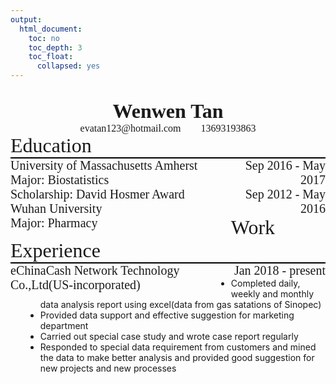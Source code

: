 ```yaml
---
output:
  html_document:
    toc: no
    toc_depth: 3
    toc_float:
      collapsed: yes
---
```

<style>
.head-1 {
    font-family: Times New Roman;
    font-size: 32px;
    font-weight: bold;
    text-align: center;
  }
  .head-2 {
    font-family: Times New Roman;
    font-size: 16px;
    font-weight: normal;
    text-align: center;
  }
  
  .content {
    font-family: Times New Roman;
    font-size: 32px;
    font-weight: normal;
    margin-left: 0;
    width: 100%;
  }
  
  .content-2 {
    font-family: Times New Roman;
    font-size: 20px;
    font-weight: normal;
    margin-left: 0;
    float: left;
    width: 70%;
  }
  
   .content-3 {
    font-family: Times New Roman;
    font-size: 20px;
    font-weight: normal;
    text-align: right;
    margin-right: 0;
    float: right;
    width: 30%;
  }
  
  
  li{
  margin-top: -10px;
  margin-bottom: 10px;
  margin-left: 5%;
}

h1{
  font-family: Times New Roman;
}


hr{
  border: 0px;
  height: 2px;
  margin-top: 0px;
  margin-bottom: 0px;
  background: black;
  background-image: ;
  width: 100%
}
 
</style>

<body>

</br>
<div class="head-1">Wenwen Tan</div>
<div class="head-2">evatan123@hotmail.com&nbsp;&nbsp;&nbsp;&nbsp;&nbsp;&nbsp;&nbsp;&nbsp;13693193863</div>

<div class="content">Education</div>


<hr/>

<div class="content-3">Sep 2016 - May 2017</div>
<div class="content-2">University of Massachusetts Amherst</div>
<div class="content-2">Major: Biostatistics</div>
<div class="content-3">Sep 2012 - May 2016</div>
<div class="content-2">Scholarship: David Hosmer Award</div>
<div class="content-2">Wuhan University</div>
<div class="content-2">Major: Pharmacy</div>

<div class="content">Work Experience</div>
<hr/>

<div class="content-3">Jan 2018 - present</div>
<div class="content-2">eChinaCash Network Technology Co.,Ltd(US-incorporated)</div>


- Completed daily, weekly and monthly data analysis report using excel(data from gas satations of Sinopec)
- Provided data support and effective suggestion for marketing department
- Carried out special case study and wrote case report regularly
- Responded to  special data requirement from customers and mined the data to make better analysis and provided good suggestion for new projects and new processes

</body>


